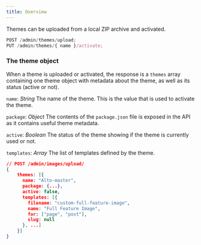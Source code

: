 ```yaml
---
title: Overview
---
```


Themes can be uploaded from a local ZIP archive and activated.

```js
POST /admin/themes/upload;
PUT /admin/themes/{ name }/activate;
```

### The theme object

When a theme is uploaded or activated, the response is a `themes` array containing one theme object with metadata about the theme, as well as its status (active or not).

`name`: *String* The name of the theme. This is the value that is used to activate the theme.

`package`: *Object* The contents of the `package.json` file is exposed in the API as it contains useful theme metadata.

`active`: *Boolean* The status of the theme showing if the theme is currently used or not.

`templates`: *Array* The list of templates defined by the theme.

```json
// POST /admin/images/upload/
{
    themes: [{
      name: "Alto-master",
      package: {...},
      active: false,
      templates: [{
        filename: "custom-full-feature-image",
        name: "Full Feature Image",
        for: ["page", "post"],
        slug: null
      }, ...]
    }]
}
```
